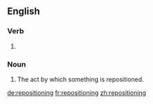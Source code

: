 ==English==

===Verb===
{{head|en}}

# {{present participle of|reposition|lang=en}}

===Noun===
{{en-noun}}

# The act by which something is repositioned.

[[de:repositioning]]
[[fr:repositioning]]
[[zh:repositioning]]